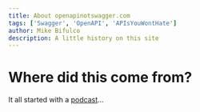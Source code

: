 ```yaml
---
title: About openapinotswagger.com
tags: ['Swagger', 'OpenAPI', 'APIsYouWontHate']
author: Mike Bifulco
description: A little history on this site
---
```


# Where did this come from?

It all started with a [podcast](https://apisyouwonthate.com/podcast)...
